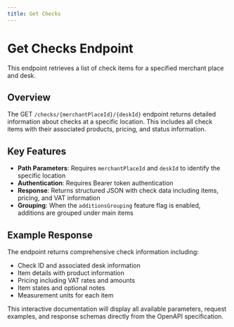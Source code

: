```yaml
---
title: Get Checks
---
```


# Get Checks Endpoint

This endpoint retrieves a list of check items for a specified merchant place and desk.

<APIRef url="../openapi/checks-api.yaml" method="get" route="/checks/{merchantPlaceId}/{deskId}" />

## Overview

The GET `/checks/{merchantPlaceId}/{deskId}` endpoint returns detailed information about checks at a specific location. This includes all check items with their associated products, pricing, and status information.

## Key Features

- **Path Parameters**: Requires `merchantPlaceId` and `deskId` to identify the specific location
- **Authentication**: Requires Bearer token authentication
- **Response**: Returns structured JSON with check data including items, pricing, and VAT information
- **Grouping**: When the `additionsGrouping` feature flag is enabled, additions are grouped under main items

## Example Response

The endpoint returns comprehensive check information including:
- Check ID and associated desk information
- Item details with product information
- Pricing including VAT rates and amounts
- Item states and optional notes
- Measurement units for each item

This interactive documentation will display all available parameters, request examples, and response schemas directly from the OpenAPI specification.